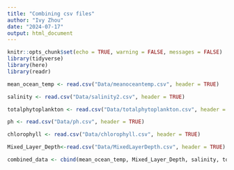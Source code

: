 ```yaml
---
title: "Combining csv files"
author: "Ivy Zhou"
date: "2024-07-17"
output: html_document
---
```


```r
knitr::opts_chunk$set(echo = TRUE, warning = FALSE, messages = FALSE)
library(tidyverse)
library(here)
library(readr)
```
```r
mean_ocean_temp <- read.csv("Data/meanoceantemp.csv", header = TRUE)
```

```r
salinity <- read.csv("Data/salinity2.csv", header = TRUE)
```

```r
totalphytoplankton <- read.csv("Data/totalphytoplankton.csv", header = TRUE)
```

```r
ph <- read.csv("Data/ph.csv", header = TRUE)
```

```r
chlorophyll <- read.csv("Data/chlorophyll.csv", header = TRUE)
```

```r
Mixed_Layer_Depth<-read.csv("Data/MixedLayerDepth.csv", header = TRUE)
```
```r
combined_data <- cbind(mean_ocean_temp, Mixed_Layer_Depth, salinity, totalphytoplankton, ph, chlorophyll)
```


